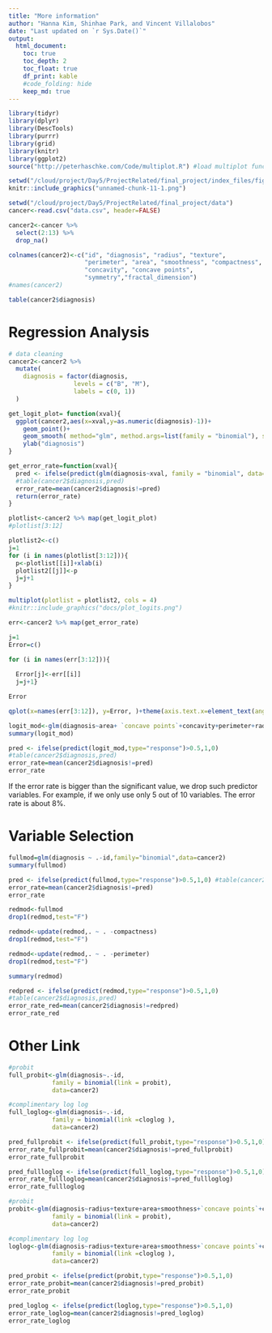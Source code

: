 ```yaml
---
title: "More information"
author: "Hanna Kim, Shinhae Park, and Vincent Villalobos"
date: "Last updated on `r Sys.Date()`"
output:
  html_document:
    toc: true
    toc_depth: 2
    toc_float: true
    df_print: kable
    #code_folding: hide
    keep_md: true
---
```


```r
library(tidyr)
library(dplyr)
library(DescTools) 
library(purrr)
library(grid)
library(knitr)
library(ggplot2)
source("http://peterhaschke.com/Code/multiplot.R") #load multiplot function
```


```r
setwd("/cloud/project/Day5/ProjectRelated/final_project/index_files/figure-html")
knitr::include_graphics("unnamed-chunk-11-1.png")
```


```r
setwd("/cloud/project/Day5/ProjectRelated/final_project/data")
cancer<-read.csv("data.csv", header=FALSE)
```


```r
cancer2<-cancer %>% 
  select(2:13) %>% 
  drop_na() 
```


```r
colnames(cancer2)<-c("id", "diagnosis", "radius", "texture",
                     "perimeter", "area", "smoothness", "compactness",
                     "concavity", "concave points",
                     "symmetry","fractal_dimension")
#names(cancer2)
```


```r
table(cancer2$diagnosis)
```


# Regression Analysis

```r
# data cleaning
cancer2<-cancer2 %>%
  mutate(
    diagnosis = factor(diagnosis, 
                  levels = c("B", "M"),
                  labels = c(0, 1))
  )
```


```r
get_logit_plot= function(xval){
  ggplot(cancer2,aes(x=xval,y=as.numeric(diagnosis)-1))+
    geom_point()+
    geom_smooth( method="glm", method.args=list(family = "binomial"), se=FALSE)+
    ylab("diagnosis")
}
```


```r
get_error_rate=function(xval){
  pred <- ifelse(predict(glm(diagnosis~xval, family = "binomial", data=cancer2),type="response")>0.5,1,0)
  #table(cancer2$diagnosis,pred)
  error_rate=mean(cancer2$diagnosis!=pred)
  return(error_rate)
}
```


```r
plotlist<-cancer2 %>% map(get_logit_plot) 
#plotlist[3:12]
```


```r
plotlist2<-c()
j=1
for (i in names(plotlist[3:12])){
  p<-plotlist[[i]]+xlab(i)
  plotlist2[[j]]<-p
  j=j+1
}
```


```r
multiplot(plotlist = plotlist2, cols = 4)
#knitr::include_graphics("docs/plot_logits.png")
```


```r
err<-cancer2 %>% map(get_error_rate) 

j=1
Error=c()

for (i in names(err[3:12])){
  
  Error[j]<-err[[i]]
  j=j+1}

Error
```


```r
qplot(x=names(err[3:12]), y=Error, )+theme(axis.text.x=element_text(angle=45,hjust=1,vjust=1))+xlab("Variables")+ylab("Error Rates")
```



```r
logit_mod<-glm(diagnosis~area+ `concave points`+concavity+perimeter+radius, family = "binomial", data=cancer2)
summary(logit_mod)
```

```r
pred <- ifelse(predict(logit_mod,type="response")>0.5,1,0)
#table(cancer2$diagnosis,pred)
error_rate=mean(cancer2$diagnosis!=pred)
error_rate
```

If the error rate is bigger than the significant value, we drop such predictor variables. For example, if we only use only 5 out of 10 variables. The error rate is about 8%.

# Variable Selection

```r
fullmod=glm(diagnosis ~ .-id,family="binomial",data=cancer2)
summary(fullmod)
```

```r
pred <- ifelse(predict(fullmod,type="response")>0.5,1,0) #table(cancer2$diagnosis,pred) 
error_rate=mean(cancer2$diagnosis!=pred) 
error_rate
```

```r
redmod<-fullmod
drop1(redmod,test="F")
```

```r
redmod<-update(redmod,. ~ . -compactness) 
drop1(redmod,test="F")
```


```r
redmod<-update(redmod,. ~ . -perimeter)
drop1(redmod,test="F")
```


```r
summary(redmod)
```

```r
redpred <- ifelse(predict(redmod,type="response")>0.5,1,0)
#table(cancer2$diagnosis,pred)
error_rate_red=mean(cancer2$diagnosis!=redpred)
error_rate_red
```


# Other Link 


```r
#probit 
full_probit<-glm(diagnosis~.-id, 
            family = binomial(link = probit), 
            data=cancer2)

#complimentary log log
full_loglog<-glm(diagnosis~.-id, 
            family = binomial(link =cloglog ), 
            data=cancer2)
```


```r
pred_fullprobit <- ifelse(predict(full_probit,type="response")>0.5,1,0)
error_rate_fullprobit=mean(cancer2$diagnosis!=pred_fullprobit)
error_rate_fullprobit
```

```r
pred_fullloglog <- ifelse(predict(full_loglog,type="response")>0.5,1,0)
error_rate_fullloglog=mean(cancer2$diagnosis!=pred_fullloglog)
error_rate_fullloglog
```


```r
#probit 
probit<-glm(diagnosis~radius+texture+area+smoothness+`concave points`+concavity+symmetry+fractal_dimension, 
            family = binomial(link = probit), 
            data=cancer2)

#complimentary log log
loglog<-glm(diagnosis~radius+texture+area+smoothness+`concave points`+concavity+symmetry+fractal_dimension, 
            family = binomial(link =cloglog ), 
            data=cancer2)
```


```r
pred_probit <- ifelse(predict(probit,type="response")>0.5,1,0)
error_rate_probit=mean(cancer2$diagnosis!=pred_probit)
error_rate_probit
```

```r
pred_loglog <- ifelse(predict(loglog,type="response")>0.5,1,0)
error_rate_loglog=mean(cancer2$diagnosis!=pred_loglog)
error_rate_loglog
```
